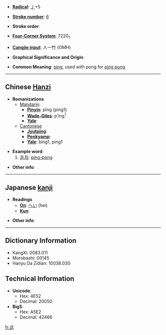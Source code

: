 * '''[[Wiktionary:Chinese radical index| Radical]]''': [[Wiktionary:Chinese radical index 丿|丿]]+5

* '''[[Wiktionary:Chinese total strokes index|Stroke number]]''': [[Wiktionary:Chinese total strokes index 6|6]]

* '''Stroke order''': 

* '''[[Wiktionary:Chinese four corner index|Four-Corner System]]''': 7220<sub>1</sub>

* '''[[Wiktionary:Chinese Cangjie index|Cangjie input]]''': 人一竹 (OMH)

* '''Graphical Significance and Origin''': 

* '''Common Meaning''': [[ping]], used with pong for [[ping pong]]

----

== Chinese [[Hanzi]] ==

* '''Romanizations'''
** [[Mandarin]]:
*** '''[[Pinyin]]''': pīng (ping1)
*** '''[[Wade-Giles]]''': p'ing<sup>1</sup>
*** '''[[Yale]]''': 
**[[Cantonese]]
***'''[[Jyutping]]''':
***'''[[Penkyamp]]''': 
***'''[[Yale]]''': bing1, ping1

* '''Example word''':
*#[[乒乓]]: [[ping-pong]]

* '''Other info''': 

----

== Japanese [[kanji]] ==

* '''Readings'''
** '''[[On]]''': [[へい]] (hei)
** '''[[Kun]]''': 

* '''Other info''':  

----

== Dictionary Information ==

* KangXi: 0083.011
* Morobashi: 00145
* Hanyu Da Zidian: 10038.030

== Technical Information ==

* '''Unicode''':
** Hex: 4E52
** Decimal: 20050
* '''Big5''':
** Hex: A5E2
** Decimal: 42466

[[fr:乒]]